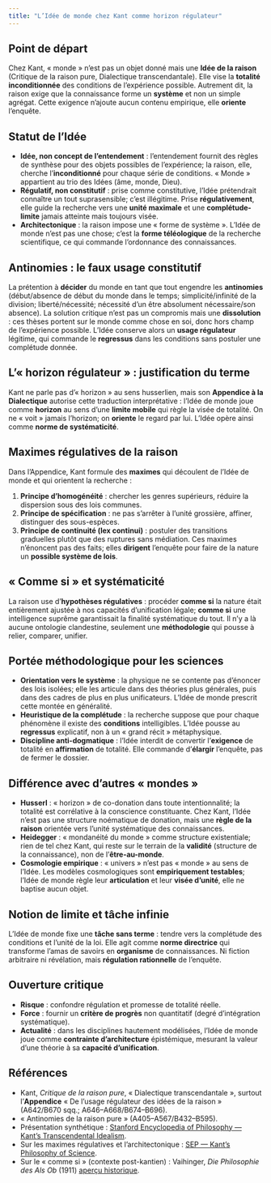 ```yaml
---
title: "L’Idée de monde chez Kant comme horizon régulateur"
---
```


## Point de départ
Chez Kant, « monde » n’est pas un objet donné mais une **Idée de la raison** (Critique de la raison pure, Dialectique transcendantale). Elle vise la **totalité inconditionnée** des conditions de l’expérience possible. Autrement dit, la raison exige que la connaissance forme un **système** et non un simple agrégat. Cette exigence n’ajoute aucun contenu empirique, elle **oriente** l’enquête.

## Statut de l’Idée
- **Idée, non concept de l’entendement** : l’entendement fournit des règles de synthèse pour des objets possibles de l’expérience; la raison, elle, cherche l’**inconditionné** pour chaque série de conditions. « Monde » appartient au trio des Idées (âme, monde, Dieu).
- **Régulatif, non constitutif** : prise comme constitutive, l’Idée prétendrait connaître un tout suprasensible; c’est illégitime. Prise **régulativement**, elle guide la recherche vers une **unité maximale** et une **complétude-limite** jamais atteinte mais toujours visée.
- **Architectonique** : la raison impose une « forme de système ». L’Idée de monde n’est pas une chose; c’est la **forme téléologique** de la recherche scientifique, ce qui commande l’ordonnance des connaissances.

## Antinomies : le faux usage constitutif
La prétention à **décider** du monde en tant que tout engendre les **antinomies** (début/absence de début du monde dans le temps; simplicité/infinité de la division; liberté/nécessité; nécessité d’un être absolument nécessaire/son absence). La solution critique n’est pas un compromis mais une **dissolution** : ces thèses portent sur le monde comme chose en soi, donc hors champ de l’expérience possible. L’Idée conserve alors un **usage régulateur** légitime, qui commande le **regressus** dans les conditions sans postuler une complétude donnée.

## L’« horizon régulateur » : justification du terme
Kant ne parle pas d’« horizon » au sens husserlien, mais son **Appendice à la Dialectique** autorise cette traduction interprétative : l’Idée de monde joue comme **horizon** au sens d’une **limite mobile** qui règle la visée de totalité. On ne « voit » jamais l’horizon; on **oriente** le regard par lui. L’Idée opère ainsi comme **norme de systématicité**.

## Maximes régulatives de la raison
Dans l’Appendice, Kant formule des **maximes** qui découlent de l’Idée de monde et qui orientent la recherche :
1. **Principe d’homogénéité** : chercher les genres supérieurs, réduire la dispersion sous des lois communes.
2. **Principe de spécification** : ne pas s’arrêter à l’unité grossière, affiner, distinguer des sous-espèces.
3. **Principe de continuité (lex continui)** : postuler des transitions graduelles plutôt que des ruptures sans médiation.
Ces maximes n’énoncent pas des faits; elles **dirigent** l’enquête pour faire de la nature un **possible système de lois**.

## « Comme si » et systématicité
La raison use d’**hypothèses régulatives** : procéder **comme si** la nature était entièrement ajustée à nos capacités d’unification légale; **comme si** une intelligence suprême garantissait la finalité systématique du tout. Il n’y a là aucune ontologie clandestine, seulement une **méthodologie** qui pousse à relier, comparer, unifier.

## Portée méthodologique pour les sciences
- **Orientation vers le système** : la physique ne se contente pas d’énoncer des lois isolées; elle les articule dans des théories plus générales, puis dans des cadres de plus en plus unificateurs. L’Idée de monde prescrit cette montée en généralité.
- **Heuristique de la complétude** : la recherche suppose que pour chaque phénomène il existe des **conditions** intelligibles. L’Idée pousse au **regressus** explicatif, non à un « grand récit » métaphysique.
- **Discipline anti-dogmatique** : l’Idée interdit de convertir l’**exigence** de totalité en **affirmation** de totalité. Elle commande d’**élargir** l’enquête, pas de fermer le dossier.

## Différence avec d’autres « mondes »
- **Husserl** : « horizon » de co-donation dans toute intentionnalité; la totalité est corrélative à la conscience constituante. Chez Kant, l’Idée n’est pas une structure noématique de donation, mais une **règle de la raison** orientée vers l’unité systématique des connaissances.
- **Heidegger** : « mondanéité du monde » comme structure existentiale; rien de tel chez Kant, qui reste sur le terrain de la **validité** (structure de la connaissance), non de l’**être-au-monde**.
- **Cosmologie empirique** : « univers » n’est pas « monde » au sens de l’Idée. Les modèles cosmologiques sont **empiriquement testables**; l’Idée de monde règle leur **articulation** et leur **visée d’unité**, elle ne baptise aucun objet.

## Notion de limite et tâche infinie
L’Idée de monde fixe une **tâche sans terme** : tendre vers la complétude des conditions et l’unité de la loi. Elle agit comme **norme directrice** qui transforme l’amas de savoirs en **organisme** de connaissances. Ni fiction arbitraire ni révélation, mais **régulation rationnelle** de l’enquête.

## Ouverture critique
- **Risque** : confondre régulation et promesse de totalité réelle.  
- **Force** : fournir un **critère de progrès** non quantitatif (degré d’intégration systématique).  
- **Actualité** : dans les disciplines hautement modélisées, l’Idée de monde joue comme **contrainte d’architecture** épistémique, mesurant la valeur d’une théorie à sa **capacité d’unification**.

## Références
- Kant, *Critique de la raison pure*, « Dialectique transcendantale », surtout l’**Appendice** « De l’usage régulateur des idées de la raison » (A642/B670 sqq.; A646–A668/B674–B696).  
- « Antinomies de la raison pure » (A405–A567/B432–B595).  
- Présentation synthétique : [Stanford Encyclopedia of Philosophy — Kant’s Transcendental Idealism](https://plato.stanford.edu/entries/kant-transcendental-idealism/).  
- Sur les maximes régulatives et l’architectonique : [SEP — Kant’s Philosophy of Science](https://plato.stanford.edu/entries/kant-science/).  
- Sur le « comme si » (contexte post-kantien) : Vaihinger, *Die Philosophie des Als Ob* (1911) [aperçu historique](https://plato.stanford.edu/entries/as-if/).
